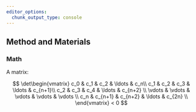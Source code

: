 ```yaml
---
editor_options: 
  chunk_output_type: console
---
```


## Method and Materials {#b-method-and-materials}

### Math

A matrix:

$$
\det\begin{vmatrix}
c_0 & c_1 & c_2 & \ldots & c_n\\
c_1 & c_2 & c_3 & \ldots & c_{n+1}\\
c_2 & c_3 & c_4 & \ldots & c_{n+2} \\
\vdots & \vdots & \vdots & \vdots &  \vdots \\
c_n & c_{n+1} & c_{n+2} & \ldots & c_{2n} \\
\end{vmatrix} < 0
$$

